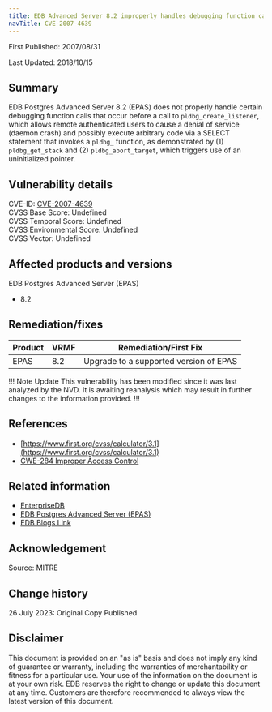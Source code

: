```yaml
---
title: EDB Advanced Server 8.2 improperly handles debugging function calls
navTitle: CVE-2007-4639
---
```


First Published: 2007/08/31

Last Updated: 2018/10/15

## Summary

EDB Postgres Advanced Server 8.2 (EPAS) does not properly handle certain debugging function calls that occur before a call to `pldbg_create_listener`, which allows remote authenticated users to cause a denial of service (daemon crash) and possibly execute arbitrary code via a SELECT statement that invokes a `pldbg_` function, as demonstrated by (1) `pldbg_get_stack` and (2) `pldbg_abort_target`, which triggers use of an uninitialized pointer.

## Vulnerability details

CVE-ID:  [CVE-2007-4639](https://nvd.nist.gov/vuln/detail/CVE-2007-4639)  
CVSS Base Score: Undefined  
CVSS Temporal Score: Undefined  
CVSS Environmental Score: Undefined  
CVSS Vector: Undefined

## Affected products and versions

EDB Postgres Advanced Server (EPAS)
* 8.2

## Remediation/fixes 

| Product | VRMF | Remediation/First Fix |
|---------|------|-----------------------|
| EPAS | 8.2 | Upgrade to a supported version of EPAS |

!!! Note Update
This vulnerability has been modified since it was last analyzed by the NVD. It is awaiting reanalysis which may result in further changes to the information provided.
!!!

## References

* [https://www.first.org/cvss/calculator/3.1](https://www.first.org/cvss/calculator/3.1)
* [CWE-284 Improper Access Control](http://cwe.mitre.org/data/definitions/284.html)

## Related information

* [EnterpriseDB](https://www.enterprisedb.com/)
* [EDB Postgres Advanced Server (EPAS)](https://www.enterprisedb.com/products/edb-postgres-advanced-server)
* [EDB Blogs Link]()

## Acknowledgement
Source: MITRE

## Change history

26 July 2023: Original Copy Published

## Disclaimer

This document is provided on an "as is" basis and does not imply any kind of guarantee or warranty, including the warranties of merchantability or fitness for a particular use. Your use of the information on the document is at your own risk. EDB reserves the right to change or update this document at any time. Customers are therefore recommended to always view the latest version of this document.